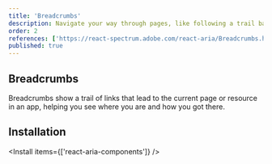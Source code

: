 ```yaml
---
title: 'Breadcrumbs'
description: Navigate your way through pages, like following a trail back home, essential for easy site navigation.
order: 2
references: ['https://react-spectrum.adobe.com/react-aria/Breadcrumbs.html#props']
published: true
---
```


## Breadcrumbs

Breadcrumbs show a trail of links that lead to the current page or resource in an app, helping you see where you are and how you got there.

<How toUse='navigation/breadcrumbs-demo' />

## Installation

<Install items={['react-aria-components']} />

<SourceCode toShow='link' />
